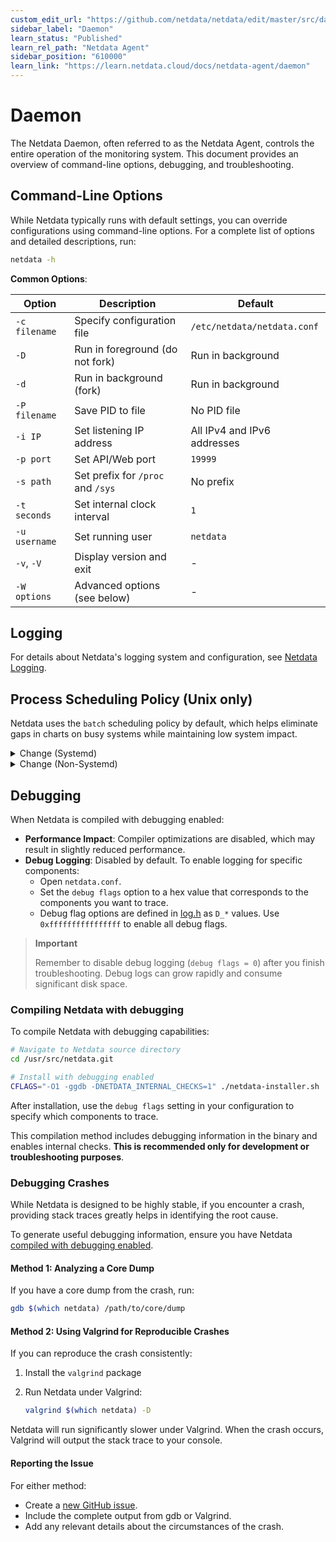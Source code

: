 ```yaml
---
custom_edit_url: "https://github.com/netdata/netdata/edit/master/src/daemon/README.md"
sidebar_label: "Daemon"
learn_status: "Published"
learn_rel_path: "Netdata Agent"
sidebar_position: "610000"
learn_link: "https://learn.netdata.cloud/docs/netdata-agent/daemon"
---
```


# Daemon

The Netdata Daemon, often referred to as the Netdata Agent, controls the entire operation of the monitoring system. This document provides an overview of command-line options, debugging, and troubleshooting.

## Command-Line Options

While Netdata typically runs with default settings, you can override configurations using command-line options. For a complete list of options and detailed descriptions, run:

```sh
netdata -h
```

**Common Options**:

| Option        | Description                       | Default                     |
|---------------|-----------------------------------|-----------------------------|
| `-c filename` | Specify configuration file        | `/etc/netdata/netdata.conf` |
| `-D`          | Run in foreground (do not fork)   | Run in background           |
| `-d`          | Run in background (fork)          | Run in background           |
| `-P filename` | Save PID to file                  | No PID file                 |
| `-i IP`       | Set listening IP address          | All IPv4 and IPv6 addresses |
| `-p port`     | Set API/Web port                  | `19999`                     |
| `-s path`     | Set prefix for `/proc` and `/sys` | No prefix                   |
| `-t seconds`  | Set internal clock interval       | `1`                         |
| `-u username` | Set running user                  | `netdata`                   |
| `-v`, `-V`    | Display version and exit          | -                           |
| `-W options`  | Advanced options (see below)      | -                           |

## Logging

For details about Netdata's logging system and configuration, see [Netdata Logging](/docs/developer-and-contributor-corner/libnetdata/log).

## Process Scheduling Policy (Unix only)

Netdata uses the `batch` scheduling policy by default, which helps eliminate gaps in charts on busy systems while maintaining low system impact.


<details>
<summary>Change (Systemd)</summary>

When Netdata runs under systemd as the `netdata` user, it can’t directly modify its scheduling policy and priority. Instead, configure these settings through systemd.

1. Use the following command to edit the systemd service (requires root privileges):

   ```bash
   systemctl edit netdata
   ```

2. Below are the available scheduling options. Uncomment and adjust the values according to your needs:

   ```bash
   [Service]
   ## CPU Scheduling Policy
   ## Options: other (system default) | batch | idle | fifo | rr
   #CPUSchedulingPolicy=other

   ## CPU Scheduling Priority (for fifo and rr policies)
   ## Range: 1 (lowest) to 99 (highest)
   ## Note: Netdata can only reduce this value via netdata.conf
   #CPUSchedulingPriority=1

   ## Process Nice Level (for other and batch policies)
   ## Range: -20 (highest) to 19 (lowest)
   ## Note: Netdata can only increase this value via netdata.conf
   #Nice=0
   ```

3. Configure Netdata to preserve systemd settings by editing `netdata.conf`:
      ```text
         [global]
            process scheduling policy = keep
      ```

4. [Restart](/docs/netdata-agent/maintenance/service-control) netdata service.

</details>


<details>
<summary>Change (Non-Systemd)</summary>

To modify the scheduling policy, [edit](/docs/netdata-agent/configuration#edit-a-configuration-file-using-edit-config) `netdata.conf`:

```text
[global]
  process scheduling policy = idle
```

**Available Policies**:

| Policy         | Description                                                                                                               |
|----------------|---------------------------------------------------------------------------------------------------------------------------|
| `batch`        | Similar to `other` but treats the thread as CPU-intensive, applying a mild scheduling penalty. This is Netdata's default. |
| `idle`         | Uses CPU only when available (lower than nice 19). Under extreme system load, may cause 1-2 second gaps in charts.        |
| `other`/`nice` | Linux's default process policy. Uses dynamic priorities based on the process's `nice` level.                              |
| `fifo`         | Requires static priorities above 0. Immediately preempts `other`, `batch`, or `idle` threads. No time slicing.            |
| `rr`           | Enhanced `fifo` with maximum time quantum for each thread.                                                                |
| `keep`/`none`  | Maintains existing scheduling policy and priority settings.                                                               |

For additional details about process scheduling, see [man sched](https://man7.org/linux/man-pages/man7/sched.7.html).

**FIFO and RR Priority**:

When using `fifo` or `rr` policies, you can set the process priority in `netdata.conf`:

```text
[global]
    process scheduling priority = 0
```

Priority values range from 0 to 99, with higher values indicating higher process importance.

**Nice Level**

For `other`, `nice`, or `batch` policies, you can adjust the nice level:

```text
[global]
    process nice level = 19
```

The nice level ranges from -20 (the highest priority) to 19 (the lowest priority). A higher value means the process is "nicer" to other processes by using fewer CPU resources.

</details>

## Debugging

When Netdata is compiled with debugging enabled:

- **Performance Impact**: Compiler optimizations are disabled, which may result in slightly reduced performance.
- **Debug Logging**: Disabled by default. To enable logging for specific components:
    - Open `netdata.conf`.
    - Set the `debug flags` option to a hex value that corresponds to the components you want to trace.
    - Debug flag options are defined in [log.h](https://raw.githubusercontent.com/netdata/netdata/master/src/libnetdata/log/log.h) as `D_*` values. Use `0xffffffffffffffff` to enable all debug flags.

> **Important**
>
> Remember to disable debug logging (`debug flags = 0`) after you finish troubleshooting. Debug logs can grow rapidly and consume significant disk space.

### Compiling Netdata with debugging

To compile Netdata with debugging capabilities:

```sh
# Navigate to Netdata source directory
cd /usr/src/netdata.git

# Install with debugging enabled
CFLAGS="-O1 -ggdb -DNETDATA_INTERNAL_CHECKS=1" ./netdata-installer.sh
```

After installation, use the `debug flags` setting in your configuration to specify which components to trace.

This compilation method includes debugging information in the binary and enables internal checks. **This is recommended only for development or troubleshooting purposes**.

### Debugging Crashes

While Netdata is designed to be highly stable, if you encounter a crash, providing stack traces greatly helps in identifying the root cause.

To generate useful debugging information, ensure you have Netdata [compiled with debugging enabled](#debugging).

#### Method 1: Analyzing a Core Dump

If you have a core dump from the crash, run:

```sh
gdb $(which netdata) /path/to/core/dump
```

#### Method 2: Using Valgrind for Reproducible Crashes

If you can reproduce the crash consistently:

1. Install the `valgrind` package
2. Run Netdata under Valgrind:

   ```sh
   valgrind $(which netdata) -D
   ```

Netdata will run significantly slower under Valgrind. When the crash occurs, Valgrind will output the stack trace to your console.

#### Reporting the Issue

For either method:

- Create a [new GitHub issue](https://github.com/netdata/netdata/issues/new/choose).
- Include the complete output from gdb or Valgrind.
- Add any relevant details about the circumstances of the crash.
